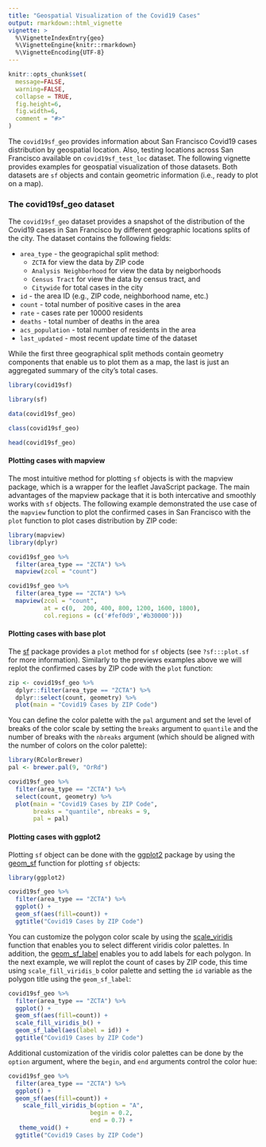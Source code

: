 ```yaml
---
title: "Geospatial Visualization of the Covid19 Cases"
output: rmarkdown::html_vignette
vignette: >
  %\VignetteIndexEntry{geo}
  %\VignetteEngine{knitr::rmarkdown}
  %\VignetteEncoding{UTF-8}
---
```


```r
knitr::opts_chunk$set(
  message=FALSE, 
  warning=FALSE,
  collapse = TRUE,
  fig.height=6, 
  fig.width=6, 
  comment = "#>"
)
```

The `covid19sf_geo` provides information about San Francisco Covid19 cases distribution by geospatial location. Also, testing locations across San Francisco available on `covid19sf_test_loc` dataset. The following vignette provides examples for geospatial visualization of those datasets. Both datasets are `sf` objects and contain geometric information (i.e., ready to plot on a map).


### The covid19sf_geo dataset

The `covid19sf_geo` dataset provides a snapshot of the distribution of the Covid19 cases in San Francisco by different geographic locations splits of the city. The dataset contains the following fields:

- `area_type` - the geograpichal split method:
  - `ZCTA` for view the data by ZIP code
  - `Analysis Neighborhood` for view the data by neigborhoods
  - `Census Tract` for view the data by census tract, and
  - `Citywide` for total cases in the city
- `id` - the area ID (e.g., ZIP code, neighborhood name, etc.)
- `count` - total number of positive cases in the area
- `rate` - cases rate per 10000 residents
- `deaths` - total number of deaths in the area
- `acs_population` - total number of residents in the area
- `last_updated` - most recent update time of the dataset


While the first three geographical split methods contain geometry components that enable us to plot them as a map, the last is just an aggregated summary of the city's total cases.

```r
library(covid19sf)

library(sf)

data(covid19sf_geo)

class(covid19sf_geo)

head(covid19sf_geo)
```

#### Plotting cases with mapview

The most intuitive method for plotting `sf` objects is with the mapview package, which is a wrapper for the leaflet JavaScript package. The main advantages of the mapview package that it is both intercative and smoothly works with `sf` objects. The following example demonstrated the use case of the `mapview` function to plot the confirmed cases in San Francisco with the `plot` function to plot cases distribution by ZIP code:

```r
library(mapview)
library(dplyr)

covid19sf_geo %>% 
  filter(area_type == "ZCTA") %>% 
  mapview(zcol = "count")
```





```r
covid19sf_geo %>% 
  filter(area_type == "ZCTA") %>% 
  mapview(zcol = "count", 
          at = c(0,  200, 400, 800, 1200, 1600, 1800),
          col.regions = (c('#fef0d9','#b30000')))
```
#### Plotting cases with base plot

The [sf](https://r-spatial.github.io/sf/index.html) package provides a `plot` method for `sf` objects (see `?sf:::plot.sf` for more information). Similarly to the previews examples above we will replot the confirmed cases by ZIP code with the `plot` function:


```r


zip <- covid19sf_geo %>% 
  dplyr::filter(area_type == "ZCTA") %>% 
  dplyr::select(count, geometry) %>%
  plot(main = "Covid19 Cases by ZIP Code")

```

You can define the color palette with the `pal` argument and set the level of breaks of the color scale by setting the `breaks` argument to `quantile` and the number of breaks with the `nbreaks` argument (which should be aligned with the number of colors on the color palette):


```r
library(RColorBrewer)
pal <- brewer.pal(9, "OrRd")

covid19sf_geo %>% 
  filter(area_type == "ZCTA") %>% 
  select(count, geometry) %>%
  plot(main = "Covid19 Cases by ZIP Code",
       breaks = "quantile", nbreaks = 9,
       pal = pal)
```



#### Plotting cases with ggplot2

Plotting `sf` object can be done with the [ggplot2](https://ggplot2.tidyverse.org/) package by using the [geom_sf](https://ggplot2.tidyverse.org/reference/ggsf.html) function for plotting `sf` objects:

```r
library(ggplot2)

covid19sf_geo %>% 
  filter(area_type == "ZCTA") %>% 
  ggplot() + 
  geom_sf(aes(fill=count)) +
  ggtitle("Covid19 Cases by ZIP Code")
```

You can customize the polygon color scale by using the [scale_viridis](https://ggplot2.tidyverse.org/reference/scale_viridis.html) function that enables you to select different viridis color palettes. In addition, the [geom_sf_label](https://ggplot2.tidyverse.org/reference/ggsf.html) enables you to add labels for each polygon. In the next example, we will replot the count of cases by ZIP code, this time using `scale_fill_viridis_b` color palette and setting the `id` variable as the polygon title using the `geom_sf_label`:

```r
covid19sf_geo %>% 
  filter(area_type == "ZCTA") %>% 
  ggplot() + 
  geom_sf(aes(fill=count)) + 
  scale_fill_viridis_b() +
  geom_sf_label(aes(label = id)) + 
  ggtitle("Covid19 Cases by ZIP Code")
```


Additional customization of the viridis color palettes can be done by the `option` argument, where the `begin`, and `end` arguments control the color hue:

```r
covid19sf_geo %>% 
  filter(area_type == "ZCTA") %>% 
  ggplot() + 
  geom_sf(aes(fill=count)) + 
    scale_fill_viridis_b(option = "A",
                       begin = 0.2,
                       end = 0.7) + 
   theme_void() +
  ggtitle("Covid19 Cases by ZIP Code")
```





